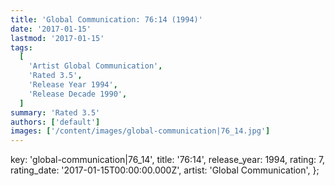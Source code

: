```yaml
---
title: 'Global Communication: 76:14 (1994)'
date: '2017-01-15'
lastmod: '2017-01-15'
tags:
  [
    'Artist Global Communication',
    'Rated 3.5',
    'Release Year 1994',
    'Release Decade 1990',
  ]
summary: 'Rated 3.5'
authors: ['default']
images: ['/content/images/global-communication|76_14.jpg']
---
```


  key: 'global-communication|76_14',
  title: '76:14',
  release_year: 1994,
  rating: 7,
  rating_date: '2017-01-15T00:00:00.000Z',
  artist: 'Global Communication',
};

<MusicRating data={data} />
